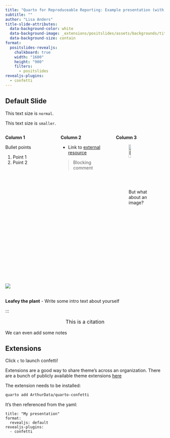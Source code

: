 ```yaml
---
title: "Quarto for Reproduceable Reporting: Example presentation (with Confetti!)"
subtitle: ""
author: "Lisa Anders"
title-slide-attributes: 
  data-background-color: white
  data-background-image: _extensions/positslides/assets/backgrounds/title-slide-option-1.png
  data-background-size: contain
format:
  positslides-revealjs: 
    chalkboard: true
    width: "1600"
    height: "900"
    filters:
      - positslides
revealjs-plugins:
  - confetti
---
```


## Default Slide 

This text size is `normal`. 

:::{.smaller}

This text size is `smaller`. 

:::: {.columns}

::: {.column width="33%"}
**Column 1**

Bullet points

1. Point 1
2. Point 2

:::

::: {.column width="33%"}
**Column 2**

- Link to [external resource](url)

> Blocking comment

:::

::: {.column width="33%"}
**Column 3**

![But what about an image?](https://github.com/allisonhorst/stats-illustrations/raw/main/rstats-artwork/data_cowboy.png){#fig-image fig-align="center" width="30%"}
:::

::::



::: {layout="[2, 10]"}
![](img/Leafey.PNG)


<br>
**Leafey the plant** - Write some intro text about yourself
:::

:::

:::

<center>

::: {.citation style="font-size: 16px"}
This is a citation
:::

</center>

::: {.notes}
We can even add some notes 
:::


## Extensions

Click `c` to launch confetti! 

Extensions are a good way to share theme's across an organization. There are a bunch of publicly available theme extensions [here](https://quarto.org/docs/extensions/listing-revealjs.html) 

The extension needs to be installed: 

```bash
quarto add ArthurData/quarto-confetti
```

It's then referenced from the yaml:

```
title: "My presentation"
format:
  revealjs: default
revealjs-plugins:
  - confetti
```

